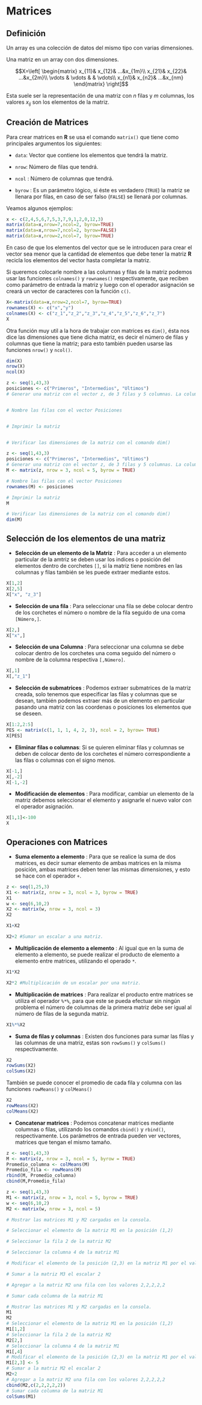 # Matrices

## Definición

Un array es una colección de datos del mismo tipo con varias dimensiones.

Una matriz en un array con dos dimensiones.

$$X=\left[ 
\begin{matrix}
x_{11}& x_{12}& ...&x_{1m}\\
x_{21}& x_{22}& ...&x_{2m}\\
\vdots & \vdots &  & \vdots\\
x_{n1}& x_{n2}& ...&x_{nm}
\end{matrix}
\right]$$

Esta suele ser la representación de una matriz con $n$ filas y $m$ columnas, los valores $x_{ij}$ son los elementos de la matriz.

## Creación de Matrices

Para crear matrices en __R__ se usa el comando `matrix()` que tiene como principales argumentos los siguientes:

- `data`: Vector que contiene los elementos que tendrá la matriz.

- `nrow`: Número de filas que tendrá.

- `ncol` : Número de columnas que tendrá.

- `byrow` : Es un parámetro lógico, si éste es verdadero (`TRUE`) la matriz se llenara por filas, en caso de ser falso (`FALSE`) se llenará por columnas.

Veamos algunos ejemplos:

```r
x <- c(2,4,5,6,7,5,3,7,9,1,2,0,12,3)
matrix(data=x,nrow=7,ncol=2, byrow=TRUE)
matrix(data=x,nrow=7,ncol=2, byrow=FALSE)
matrix(data=x,nrow=2,ncol=7, byrow=TRUE)
```

En caso de que los elementos del vector que se le introducen para crear el vector sea menor que la cantidad de elementos que debe tener la matriz __R__ recicla los elementos del vector hasta completar la matriz.

Si queremos colocarle nombre a las columnas y filas de la matriz podemos usar las funciones `colnames()` y `rownames()` respectivamente, que reciben como parámetro de entrada la matriz y luego con el operador asignación se creará un vector de caracteres con la función `c()`.

```r
X<-matrix(data=x,nrow=2,ncol=7, byrow=TRUE)
rownames(X) <- c("x","y")
colnames(X) <- c("z_1","z_2","z_3","z_4","z_5","z_6","z_7")
X
```

Otra función muy util a la hora de trabajar con matrices es `dim()`, ésta nos dice las dimensiones que tiene dicha matriz, es decir el número de filas y columnas que tiene la matriz; para esto también pueden usarse las funciones `nrow()` y `ncol()`.

```r
dim(X)
nrow(X)
ncol(X)
```

```r
z <- seq(1,43,3)
posiciones <- c("Primeros", "Intermedios", "Ultimos")
# Generar una matriz con el vector z, de 3 filas y 5 columnas. La columna debe ser llenada por las filas.


# Nombre las filas con el vector Posiciones


# Imprimir la matriz


# Verificar las dimensiones de la matriz con el comando dim()


```

```r
z <- seq(1,43,3)
posiciones <- c("Primeros", "Intermedios", "Ultimos")
# Generar una matriz con el vector z, de 3 filas y 5 columnas. La columna debe ser llenada por las filas.
M <- matrix(z, nrow = 3, ncol = 5, byrow = TRUE)

# Nombre las filas con el vector Posiciones
rownames(M) <- posiciones

# Imprimir la matriz
M

# Verificar las dimensiones de la matriz con el comando dim()
dim(M)
```

## Selección de los elementos de una matriz

- __Selección de un elemento de la Matriz__ : Para acceder a un elemento particular de la amtriz se deben usar los indices o posición del elementos dentro de corchetes `[]`, si la matriz tiene nombres en las columnas y filas también se les puede extraer mediante estos.

```r
X[1,2]
X[2,5]
X["x", "z_3"]
```

- __Selección de una fila__ : Para seleccionar una fila se debe colocar dentro de los corchetes el número o nombre de la fila seguido de una coma `[Número,]`.

```r
X[2,]
X["x",]
```

- __Selección de una Columna__ : Para seleccionar una columna se debe colocar dentro de los corchetes una coma seguido del número o nombre de la columna respectiva `[,Número]`.

```r
X[,1]
X[,"z_1"]
```

- __Selección de submatrices__ : Podemos extraer submatrices de la matriz creada, solo tenemos que especificar las filas y columnas que se desean, también podemos extraer más de un elemento en particular pasando una matriz con las coordenas o posiciones los elementos que se deseen. 

```r
X[1:2,2:5]
PES <- matrix(c(1, 1, 1, 4, 2, 3), ncol = 2, byrow= TRUE)
X[PES]
```

- __Eliminar filas o columnas__: Si se quieren eliminar filas y columnas se deben de colocar dento de los corchetes el número correspondiente a las filas o columnas con el signo menos.


```r
X[-1,]
X[,-2]
X[-1,-2]
```

- __Modificación de elementos__ : Para modificar, cambiar un elemento de la matriz debemos seleccionar el elemento y asignarle el nuevo valor con el operador asignación.

```r
X[1,1]<-100
X
```

## Operaciones con Matrices

- __Suma elemento a elemento__ : Para que se realice la suma de dos matrices, es decir sumar elemento de ambas matrices en la misma posición, ambas matrices deben tener las mismas dimensiones, y esto se hace con el operador `+`.

```r
z <- seq(1,25,3)
X1 <- matrix(z, nrow = 3, ncol = 3, byrow = TRUE)
X1
w <- seq(6,10,2)
X2 <- matrix(w, nrow = 3, ncol = 3)
X2

X1+X2

X2+2 #Sumar un escalar a una matriz.
```

- __Multiplicación de elemento a elemento__ : Al igual que en la suma de elemento a elemento, se puede realizar el producto de elemento a elemento entre matrices, utilizando el operado `*`.

```r
X1*X2

X2*2 #Multiplicación de un escalar por una matriz.
```

- __Multiplicación de matrices__ : Para realizar el producto entre matrices se utiliza el operador `%*%`, para que este se pueda efectuar sin ningún problema el número de columnas de la primera matriz debe ser igual al número de filas de la segunda matriz.

```r
X1%*%X2
```

- __Suma de filas y columnas__ : Existen dos funciones para sumar las filas y las columnas de una matriz, estas son `rowSums()` y `colSums()` respectivamente. 

```r
X2
rowSums(X2)
colSums(X2)
```

También se puede conocer el promedio de cada fila y columna con las funciones `rowMeans()` y `colMeans()`

```r
X2
rowMeans(X2)
colMeans(X2)
```

- __Concatenar matrices__ : Podemos concatenar matrices mediante columnas o filas, utilizando los comandos `cbind()` y `rbind()`, respectivamente. Los parámetros de entrada pueden ver vectores, matrices que tengan el mismo tamaño.

```r
z <- seq(1,43,3)
M <- matrix(z, nrow = 3, ncol = 5, byrow = TRUE)
Promedio_columna <- colMeans(M)
Promedio_fila <- rowMeans(M)
rbind(M, Promedio_columna)
cbind(M,Promedio_fila)
```

```r
z <- seq(1,43,3)
M1 <- matrix(z, nrow = 3, ncol = 5, byrow = TRUE)
w <- seq(6,10,2)
M2 <- matrix(w, nrow = 3, ncol = 5)
```

```r
# Mostrar las matrices M1 y M2 cargadas en la consola.

# Seleccionar el elemento de la matriz M1 en la posición (1,2) 

# Seleccionar la fila 2 de la matriz M2

# Seleccionar la columna 4 de la matriz M1

# Modificar el elemento de la posición (2,3) en la matriz M1 por el valor 5

# Sumar a la matriz M3 el escalar 2

# Agregar a la matriz M2 una fila con los valores 2,2,2,2,2

# Sumar cada columna de la matriz M1

```

```r
# Mostrar las matrices M1 y M2 cargadas en la consola.
M1
M2
# Seleccionar el elemento de la matriz M1 en la posición (1,2) 
M1[1,2]
# Seleccionar la fila 2 de la matriz M2
M2[2,]
# Seleccionar la columna 4 de la matriz M1
M1[,4]
# Modificar el elemento de la posición (2,3) en la matriz M1 por el valor 5
M1[2,3] <- 5
# Sumar a la matriz M2 el escalar 2
M2+2 
# Agregar a la matriz M2 una fila con los valores 2,2,2,2,2
cbind(M2,c(2,2,2,2,2))
# Sumar cada columna de la matriz M1
colSums(M1)
```

